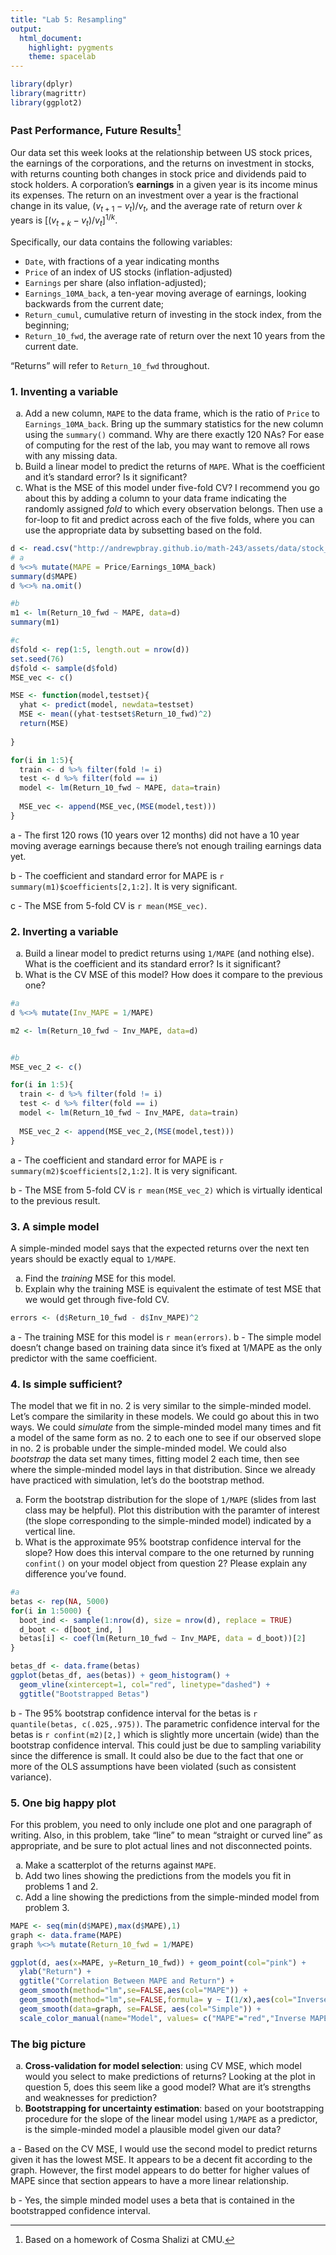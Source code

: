 ```yaml
---
title: "Lab 5: Resampling"
output: 
  html_document: 
    highlight: pygments
    theme: spacelab
---
```


```r
library(dplyr)
library(magrittr)
library(ggplot2)

```


### Past Performance, Future Results[^1]

Our data set this week looks at the relationship between US stock prices, the earnings of the corporations, and the returns on investment in stocks, with returns counting both changes in stock price and dividends paid to stock holders. A corporation's **earnings** in a given year is its income minus its expenses. The return on an investment over a year is the fractional change in its value, $(v_{t+1} - v_t)/v_t$, and the average rate of return over $k$ years is $[(v_{t+k} - v_t)/v_t]^{1/k}$.  

Specifically, our data contains the following variables:

- `Date`, with fractions of a year indicating months
- `Price` of an index of US stocks (inflation-adjusted)
- `Earnings` per share (also inflation-adjusted);
- `Earnings_10MA_back`, a ten-year moving average of earnings, looking backwards from the current date;
- `Return_cumul`, cumulative return of investing in the stock index,  from the beginning;
- `Return_10_fwd`, the average rate of return over the next 10 years from the current date.

"Returns" will refer to `Return_10_fwd` throughout.

### 1. Inventing a variable
a. Add a new column, `MAPE` to the data frame, which is the ratio of `Price` to `Earnings_10MA_back`. Bring up the summary statistics for the new column using the `summary()` command. Why are there exactly 120 NAs? For ease of computing for the rest of the lab, you may want to remove all rows with any missing data.
b. Build a linear model to predict the returns of `MAPE`. What is the coefficient and it's standard error? Is it significant?
c. What is the MSE of this model under five-fold CV? I recommend you go about this by adding a column to your data frame indicating the randomly assigned *fold* to which every observation belongs. Then use a for-loop to fit and predict across each of the five folds, where you can use the appropriate data by subsetting based on the fold.

```r
d <- read.csv("http://andrewpbray.github.io/math-243/assets/data/stock_history.csv")
# a
d %<>% mutate(MAPE = Price/Earnings_10MA_back)
summary(d$MAPE)
d %<>% na.omit()

#b
m1 <- lm(Return_10_fwd ~ MAPE, data=d)
summary(m1)

#c
d$fold <- rep(1:5, length.out = nrow(d))
set.seed(76)
d$fold <- sample(d$fold)
MSE_vec <- c()

MSE <- function(model,testset){
  yhat <- predict(model, newdata=testset)
  MSE <- mean((yhat-testset$Return_10_fwd)^2)
  return(MSE)
  
}

for(i in 1:5){
  train <- d %>% filter(fold != i)
  test <- d %>% filter(fold == i)
  model <- lm(Return_10_fwd ~ MAPE, data=train)
  
  MSE_vec <- append(MSE_vec,(MSE(model,test)))
}


```

a - The first 120 rows (10 years over 12 months) did not have a 10 year moving average earnings because there's not enough trailing earnings data yet.

b - The coefficient and standard error for MAPE is `r summary(m1)$coefficients[2,1:2]`. It is very significant.

c - The MSE from 5-fold CV is `r mean(MSE_vec)`.

### 2. Inverting a variable
a. Build a linear model to predict returns using `1/MAPE` (and nothing else). What is the coefficient and its standard error? Is it significant?
b. What is the CV MSE of this model? How does it compare to the previous one?

```r
#a
d %<>% mutate(Inv_MAPE = 1/MAPE)

m2 <- lm(Return_10_fwd ~ Inv_MAPE, data=d)


#b
MSE_vec_2 <- c()

for(i in 1:5){
  train <- d %>% filter(fold != i)
  test <- d %>% filter(fold == i)
  model <- lm(Return_10_fwd ~ Inv_MAPE, data=train)
  
  MSE_vec_2 <- append(MSE_vec_2,(MSE(model,test)))
}

```

a - The coefficient and standard error for MAPE is `r summary(m2)$coefficients[2,1:2]`. It is very significant.

b - The MSE from 5-fold CV is `r mean(MSE_vec_2)` which is virtually identical to the previous result.

### 3. A simple model
A simple-minded model says that the expected returns over the next ten years should be exactly equal to `1/MAPE`.

a. Find the *training* MSE for this model.
b. Explain why the training MSE is equivalent the estimate of test MSE that we would
get through five-fold CV.

```r
errors <- (d$Return_10_fwd - d$Inv_MAPE)^2

```

a - The training MSE for this model is `r mean(errors)`.
b - The simple model doesn't change based on training data since it's fixed at 1/MAPE as the only predictor with the same coefficient.

### 4. Is simple sufficient?
The model that we fit in no. 2 is very similar to the simple-minded model. Let's compare the similarity in these models. We could go about this in two ways. We could *simulate* from the simple-minded model many times and fit a model of the same form as no. 2 to each one to see if our observed slope in no. 2 is probable under the simple-minded model. We could also *bootstrap* the data set many times, fitting model 2 each time, then see where the simple-minded model lays in that distribution. Since we already have practiced with simulation, let's do the bootstrap method.

a. Form the bootstrap distribution for the slope of `1/MAPE` (slides from last class may be helpful). Plot this distribution with the paramter of interest (the slope corresponding to the simple-minded model) indicated by a vertical line.
b. What is the approximate 95% bootstrap confidence interval for the slope? How does this interval compare to the one returned by running `confint()` on your model object from question 2? Please explain any difference you've found.

```r
#a
betas <- rep(NA, 5000)
for(i in 1:5000) {
  boot_ind <- sample(1:nrow(d), size = nrow(d), replace = TRUE)
  d_boot <- d[boot_ind, ]
  betas[i] <- coef(lm(Return_10_fwd ~ Inv_MAPE, data = d_boot))[2]
}

betas_df <- data.frame(betas)
ggplot(betas_df, aes(betas)) + geom_histogram() +
  geom_vline(xintercept=1, col="red", linetype="dashed") +
  ggtitle("Bootstrapped Betas")

```

b - The 95% bootstrap confidence interval for the betas is `r quantile(betas, c(.025,.975))`. The parametric confidence interval for the betas is `r confint(m2)[2,]` which is slightly more uncertain (wide) than the bootstrap confidence interval. This could just be due to sampling variability since the difference is small. It could also be due to the fact that one or more of the OLS assumptions have been violated (such as consistent variance).

### 5. One big happy plot
For this problem, you need to only include one plot and one paragraph of writing. Also, in this problem, take "line" to mean "straight or curved line" as appropriate, and be sure to plot actual lines and not disconnected points.

a. Make a scatterplot of the returns against `MAPE`.
b. Add two lines showing the predictions from the models you fit in problems 1 and 2.
c. Add a line showing the predictions from the simple-minded model from problem 3.

```r

MAPE <- seq(min(d$MAPE),max(d$MAPE),1)
graph <- data.frame(MAPE)
graph %<>% mutate(Return_10_fwd = 1/MAPE)

ggplot(d, aes(x=MAPE, y=Return_10_fwd)) + geom_point(col="pink") +
  ylab("Return") +
  ggtitle("Correlation Between MAPE and Return") +
  geom_smooth(method="lm",se=FALSE,aes(col="MAPE")) +
  geom_smooth(method="lm",se=FALSE,formula= y ~ I(1/x),aes(col="Inverse MAPE")) +
  geom_smooth(data=graph, se=FALSE, aes(col="Simple")) +
  scale_color_manual(name="Model", values= c("MAPE"="red","Inverse MAPE"="blue",   "Simple"="green"))
```


### The big picture
a. **Cross-validation for model selection**: using CV MSE, which model would you select to make predictions of returns? Looking at the plot in question 5, does this seem like a good model? What are it's strengths and weaknesses for prediction?
b. **Bootstrapping for uncertainty estimation**: based on your bootstrapping procedure for the slope of the linear model using `1/MAPE` as a predictor, is the simple-minded model a plausible model given our data?

a - Based on the CV MSE, I would use the second model to predict returns given it has the lowest MSE. It appears to be a decent fit according to the graph. However, the first model appears to do better for higher values of MAPE since that section appears to have a more linear relationship.

b - Yes, the simple minded model uses a beta that is contained in the bootstrapped confidence interval.





[^1]: Based on a homework of Cosma Shalizi at CMU.

